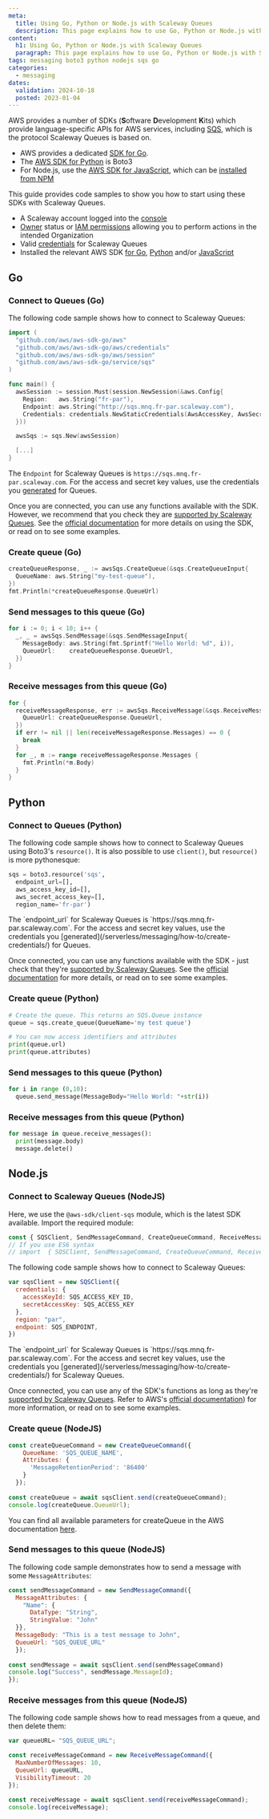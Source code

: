 ```yaml
---
meta:
  title: Using Go, Python or Node.js with Scaleway Queues
  description: This page explains how to use Go, Python or Node.js with Scaleway Queues and provides code samples
content:
  h1: Using Go, Python or Node.js with Scaleway Queues
  paragraph: This page explains how to use Go, Python or Node.js with Scaleway Queues and provides code samples
tags: messaging boto3 python nodejs sqs go
categories:
  - messaging
dates:
  validation: 2024-10-18
  posted: 2023-01-04
---
```


AWS provides a number of SDKs (**S**oftware **D**evelopment **K**its) which provide language-specific APIs for AWS services, including [SQS](/serverless/messaging/concepts#sqs), which is the protocol Scaleway Queues is based on.

- AWS provides a dedicated [SDK for Go](https://aws.amazon.com/sdk-for-go/).
- The [AWS SDK for Python](https://aws.amazon.com/sdk-for-python/) is Boto3
- For Node.js, use the [AWS SDK for JavaScript](https://aws.amazon.com/sdk-for-javascript/), which can be [installed from NPM](https://github.com/aws/aws-sdk-js-v3#getting-started)

This guide provides code samples to show you how to start using these SDKs with Scaleway Queues.

<Macro id="requirements" />

- A Scaleway account logged into the [console](https://console.scaleway.com)
- [Owner](/identity-and-access-management/iam/concepts/#owner) status or [IAM permissions](/identity-and-access-management/iam/concepts/#permission) allowing you to perform actions in the intended Organization
- Valid [credentials](/serverless/messaging/how-to/create-credentials/) for Scaleway Queues
- Installed the relevant AWS SDK [for Go](https://aws.amazon.com/sdk-for-go/), [Python](https://aws.amazon.com/sdk-for-python/) and/or [JavaScript](https://aws.amazon.com/sdk-for-javascript/)

## Go

### Connect to Queues (Go)

The following code sample shows how to connect to Scaleway Queues:

```go
import (
  "github.com/aws/aws-sdk-go/aws"
  "github.com/aws/aws-sdk-go/aws/credentials"
  "github.com/aws/aws-sdk-go/aws/session"
  "github.com/aws/aws-sdk-go/service/sqs"
)

func main() {
  awsSession := session.Must(session.NewSession(&aws.Config{
    Region:   aws.String("fr-par"),
    Endpoint: aws.String("http://sqs.mnq.fr-par.scaleway.com"),
    Credentials: credentials.NewStaticCredentials(AwsAccessKey, AwsSecretKey, ""),
  }))

  awsSqs := sqs.New(awsSession)

  [...]
}
```

<Message type="note">

  The `Endpoint` for Scaleway Queues is `https://sqs.mnq.fr-par.scaleway.com`. For the access and secret key values, use the credentials you [generated](/serverless/messaging/how-to/create-credentials/) for Queues.

</Message>

Once you are connected, you can use any functions available with the SDK. However, we recommend that you check they are [supported by Scaleway Queues](/serverless/messaging/reference-content/sqs-support/). See the [official documentation](https://pkg.go.dev/github.com/aws/aws-sdk-go/service/sqs) for more details on using the SDK, or read on to see some examples.

### Create queue (Go)

```go
createQueueResponse, _ := awsSqs.CreateQueue(&sqs.CreateQueueInput{
  QueueName: aws.String("my-test-queue"),
})
fmt.Println(*createQueueResponse.QueueUrl)
```

### Send messages to this queue (Go)

```go
for i := 0; i < 10; i++ {
  _, _ = awsSqs.SendMessage(&sqs.SendMessageInput{
    MessageBody: aws.String(fmt.Sprintf("Hello World: %d", i)),
    QueueUrl:    createQueueResponse.QueueUrl,
  })
}
```

### Receive messages from this queue (Go)

```go
for {
  receiveMessageResponse, err := awsSqs.ReceiveMessage(&sqs.ReceiveMessageInput{
    QueueUrl: createQueueResponse.QueueUrl,
  })
  if err != nil || len(receiveMessageResponse.Messages) == 0 {
    break
  }
  for _, m := range receiveMessageResponse.Messages {
    fmt.Println(*m.Body)
  }
}
```

## Python

### Connect to Queues (Python)

The following code sample shows how to connect to Scaleway Queues using Boto3's `resource()`. It is also possible to use `client()`, but `resource()` is more pythonesque:

```python
sqs = boto3.resource('sqs',
  endpoint_url=[],
  aws_access_key_id=[],
  aws_secret_access_key=[],
  region_name='fr-par')
```

<Message type="note">
  The `endpoint_url` for Scaleway Queues is `https://sqs.mnq.fr-par.scaleway.com`. For the access and secret key values, use the credentials you [generated](/serverless/messaging/how-to/create-credentials/) for Queues.
</Message>

Once connected, you can use any functions available with the SDK - just check that they're [supported by Scaleway Queues](/serverless/messaging/reference-content/sqs-support/). See the [official documentation](https://boto3.amazonaws.com/v1/documentation/api/latest/index.html) for more details, or read on to see some examples.

### Create queue (Python)

```python
# Create the queue. This returns an SQS.Queue instance
queue = sqs.create_queue(QueueName='my test queue')

# You can now access identifiers and attributes
print(queue.url)
print(queue.attributes)
```

### Send messages to this queue (Python)

```python
for i in range (0,10):
  queue.send_message(MessageBody="Hello World: "+str(i))
```

### Receive messages from this queue (Python)

```python
for message in queue.receive_messages():
  print(message.body)
  message.delete()
```

## Node.js

### Connect to Scaleway Queues (NodeJS)

Here, we use the `@aws-sdk/client-sqs` module, which is the latest SDK available.
Import the required module:
```javascript
const { SQSClient, SendMessageCommand, CreateQueueCommand, ReceiveMessageCommand } = require("@aws-sdk/client-sqs");
// If you use ES6 syntax
// import  { SQSClient, SendMessageCommand, CreateQueueCommand, ReceiveMessageCommand } from "@aws-sdk/client-sqs"; 
```

The following code sample shows how to connect to Scaleway Queues:

```javascript
var sqsClient = new SQSClient({
  credentials: {
    accessKeyId: SQS_ACCESS_KEY_ID,
    secretAccessKey: SQS_ACCESS_KEY
  },
  region: "par",
  endpoint: SQS_ENDPOINT,
})
```

<Message type="note">
  The `endpoint_url` for Scaleway Queues is `https://sqs.mnq.fr-par.scaleway.com`. For the access and secret key values, use the credentials you [generated](/serverless/messaging/how-to/create-credentials/) for Scaleway Queues.
</Message>

Once connected, you can use any of the SDK's functions as long as they're [supported by Scaleway Queues](/serverless/messaging/reference-content/sqs-support/). Refer to AWS's [official documentation](https://docs.aws.amazon.com/AWSJavaScriptSDK/latest/AWS/SQS.html)) for more information, or read on to see some examples.

### Create queue (NodeJS)

```javascript
const createQueueCommand = new CreateQueueCommand({
    QueueName: 'SQS_QUEUE_NAME',
    Attributes: {
      'MessageRetentionPeriod': '86400'
    }
  });
    
const createQueue = await sqsClient.send(createQueueCommand);
console.log(createQueue.QueueUrl);
```

You can find all available parameters for createQueue in the AWS documentation [here](https://docs.aws.amazon.com/AWSJavaScriptSDK/latest/AWS/SQS.html#createQueue-property).

### Send messages to this queue (NodeJS)

The following code sample demonstrates how to send a message with some `MessageAttributes`:

```javascript
const sendMessageCommand = new SendMessageCommand({
  MessageAttributes: {
    "Name": {
      DataType: "String",
      StringValue: "John"
  }},
  MessageBody: "This is a test message to John",
  QueueUrl: "SQS_QUEUE_URL"
  });
  
const sendMessage = await sqsClient.send(sendMessageCommand)
console.log("Success", sendMessage.MessageId);
});
```

### Receive messages from this queue (NodeJS)

The following code sample shows how to read messages from a queue, and then delete them:

```javascript
var queueURL= "SQS_QUEUE_URL";

const receiveMessageCommand = new ReceiveMessageCommand({
  MaxNumberOfMessages: 10,
  QueueUrl: queueURL,
  VisibilityTimeout: 20
});

const receiveMessage = await sqsClient.send(receiveMessageCommand);
console.log(receiveMessage);
```
